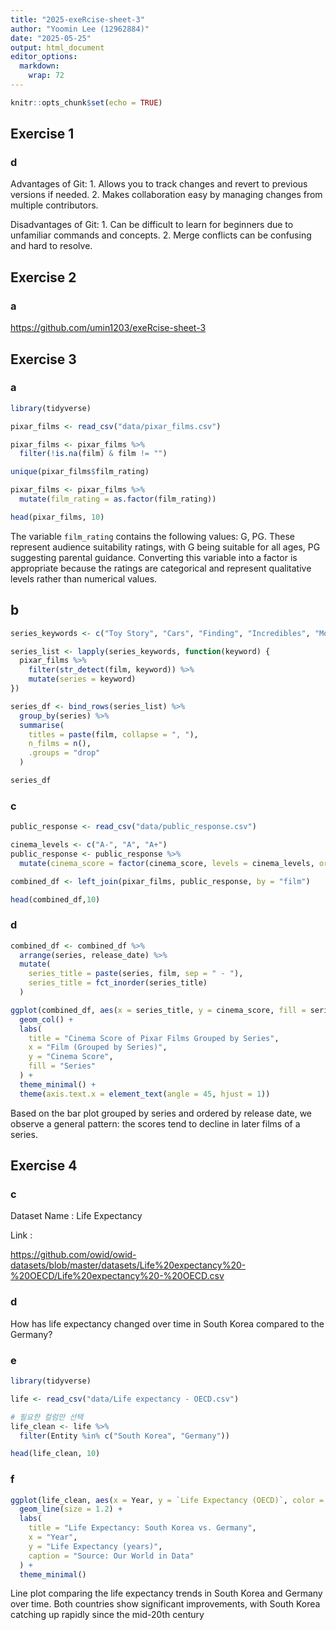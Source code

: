 ```yaml
---
title: "2025-exeRcise-sheet-3"
author: "Yoomin Lee (12962884)"
date: "2025-05-25"
output: html_document
editor_options: 
  markdown: 
    wrap: 72
---
```


```r
knitr::opts_chunk$set(echo = TRUE)
```

## Exercise 1

### d

Advantages of Git: 1. Allows you to track changes and revert to previous
versions if needed. 2. Makes collaboration easy by managing changes from
multiple contributors.

Disadvantages of Git: 1. Can be difficult to learn for beginners due to
unfamiliar commands and concepts. 2. Merge conflicts can be confusing
and hard to resolve.

## Exercise 2

### a

<https://github.com/umin1203/exeRcise-sheet-3>

## Exercise 3

### a

```r

library(tidyverse)

pixar_films <- read_csv("data/pixar_films.csv")

pixar_films <- pixar_films %>%
  filter(!is.na(film) & film != "")

unique(pixar_films$film_rating)

pixar_films <- pixar_films %>%
  mutate(film_rating = as.factor(film_rating))

head(pixar_films, 10)

```

The variable `film_rating` contains the following values: G, PG. These
represent audience suitability ratings, with G being suitable for all
ages, PG suggesting parental guidance. Converting this variable into a
factor is appropriate because the ratings are categorical and represent
qualitative levels rather than numerical values.

## b

```r

series_keywords <- c("Toy Story", "Cars", "Finding", "Incredibles", "Monsters")

series_list <- lapply(series_keywords, function(keyword) {
  pixar_films %>%
    filter(str_detect(film, keyword)) %>%
    mutate(series = keyword)
})

series_df <- bind_rows(series_list) %>%
  group_by(series) %>%
  summarise(
    titles = paste(film, collapse = ", "),
    n_films = n(),
    .groups = "drop"
  )

series_df

```

### c

```r
public_response <- read_csv("data/public_response.csv")

cinema_levels <- c("A-", "A", "A+")
public_response <- public_response %>%
  mutate(cinema_score = factor(cinema_score, levels = cinema_levels, ordered = TRUE))

combined_df <- left_join(pixar_films, public_response, by = "film")

head(combined_df,10)
```

### d

```r
combined_df <- combined_df %>%
  arrange(series, release_date) %>%
  mutate(
    series_title = paste(series, film, sep = " - "),
    series_title = fct_inorder(series_title)
  )

ggplot(combined_df, aes(x = series_title, y = cinema_score, fill = series)) +
  geom_col() +
  labs(
    title = "Cinema Score of Pixar Films Grouped by Series",
    x = "Film (Grouped by Series)",
    y = "Cinema Score",
    fill = "Series"
  ) +
  theme_minimal() +
  theme(axis.text.x = element_text(angle = 45, hjust = 1))

```

Based on the bar plot grouped by series and ordered by release date, we
observe a general pattern: the scores tend to decline in later films of
a series.

## Exercise 4

### c

Dataset Name : Life Expectancy

Link :

<https://github.com/owid/owid-datasets/blob/master/datasets/Life%20expectancy%20-%20OECD/Life%20expectancy%20-%20OECD.csv>

### d
How has life expectancy changed over time in South Korea compared to the Germany?

### e
```r
library(tidyverse)

life <- read_csv("data/Life expectancy - OECD.csv")

# 필요한 컬럼만 선택
life_clean <- life %>%
  filter(Entity %in% c("South Korea", "Germany"))

head(life_clean, 10)

```

### f
```r
ggplot(life_clean, aes(x = Year, y = `Life Expectancy (OECD)`, color = Entity)) +
  geom_line(size = 1.2) +
  labs(
    title = "Life Expectancy: South Korea vs. Germany",
    x = "Year",
    y = "Life Expectancy (years)",
    caption = "Source: Our World in Data"
  ) +
  theme_minimal()

```
Line plot comparing the life expectancy trends in South Korea and Germany over time. Both countries show significant improvements, with South Korea catching up rapidly since the mid-20th century
